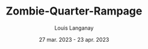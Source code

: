 ---
title: Zombie-Quarter-Rampage
description: A RPG that is inspired by a literary series "U4" and The Last of Us. School Project.
button:
  name: View Wiki
  url: https://github.com/LouisLanganay/Zombie-Quarter-Rampage-my_rpg/wiki
tags: [game, rpg, survival, zombies, apocalypse, thelastofus]
tools: [C]
image: https://user-images.githubusercontent.com/114762819/232165451-7c377d28-00c4-4cfa-8d45-33b05849b849.png
date: 27 mar. 2023 - 23 apr. 2023
author: Louis Langanay
repository: https://github.com/LouisLanganay/Zombie-Quarter-Rampage
---